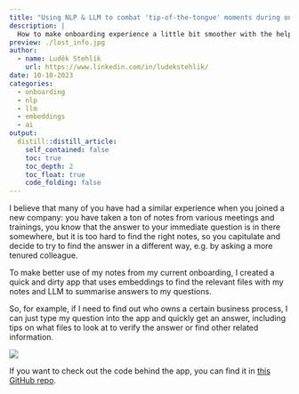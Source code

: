 ```yaml
---
title: "Using NLP & LLM to combat 'tip-of-the-tongue' moments during onboarding"
description: |
  How to make onboarding experience a little bit smoother with the help of NLP and LLM.
preview: ./lost_info.jpg
author:
  - name: Luděk Stehlík
    url: https://www.linkedin.com/in/ludekstehlik/
date: 10-10-2023
categories:
  - onboarding
  - nlp
  - llm
  - embeddings
  - ai
output:
  distill::distill_article:
    self_contained: false
    toc: true
    toc_depth: 2
    toc_float: true
    code_folding: false
---
```



I believe that many of you have had a similar experience when you joined a new company: you have taken a ton of notes from various meetings and trainings, you know that the answer to your immediate question is in there somewhere, but it is too hard to find the right notes, so you capitulate and decide to try to find the answer in a different way, e.g. by asking a more tenured colleague.

To make better use of my notes from my current onboarding, I created a quick and dirty app that uses embeddings to find the relevant files with my notes and LLM to summarise answers to my questions.

So, for example, if I need to find out who owns a certain business process, I can just type my question into the app and quickly get an answer, including tips on what files to look at to verify the answer or find other related information.

<img src="./Capture.png">

If you want to check out the code behind the app, you can find it in [this GitHub repo](https://github.com/lstehlik2809/searching-onboarding-notes){target="_blank"}.
